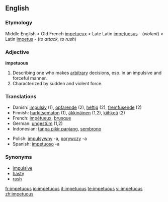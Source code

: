 ==English==

===Etymology===
Middle English < Old French [[impetueux]] < Late Latin [[impetuosus]] - (''violent'') < Latin [[impetus]] - (''to attack, to rush'') 

===Adjective===
'''impetuous'''

# Describing one who makes [[arbitrary]] decisions, esp. in an impulsive and forceful manner.
# Characterized by sudden and violent force.

===Translations===
{{rfc-trans}}
{{trans-top|fixme=Translation table header lacks gloss}}
*Danish: [[impulsiv]] (1), [[opfarende]] (2), [[heftig]] (2), [[fremfusende]] (2)
*Finnish: [[harkitsematon]] (1), [[äkkinäinen]] (1,2), [[kiihkeä]] (2)
*French: [[impétueux]], [[brusque]]
*German: [[ungestüm]] (1,2)
*Indonesian: [[tanpa pikir panjang]], [[sembrono]]
{{trans-mid}}
*Polish: [[impulsywny]] -a, [[porywczy]] -a
*Spanish: [[impetuoso]] -a
{{trans-bottom}}

===Synonyms===
*[[impulsive]]
*[[hasty]]
*[[rash]]

[[fr:impetuous]]
[[io:impetuous]]
[[it:impetuous]]
[[te:impetuous]]
[[vi:impetuous]]
[[zh:impetuous]]